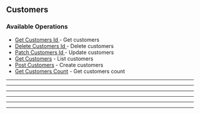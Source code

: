 
## Customers

### Available Operations

* [Get Customers Id ](/curl/customers/get_customers_id_) - Get customers
* [Delete Customers Id ](/curl/customers/delete_customers_id_) - Delete customers
* [Patch Customers Id ](/curl/customers/patch_customers_id_) - Update customers
* [Get Customers](/curl/customers/get_customers) - List customers
* [Post Customers](/curl/customers/post_customers) - Create customers
* [Get Customers Count](/curl/customers/get_customers_count) - Get customers count

---
<GetCustomersId />

---
<DeleteCustomersId />

---
<PatchCustomersId />

---
<GetCustomers />

---
<PostCustomers />

---
<GetCustomersCount />
